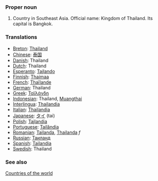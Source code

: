 ===Proper noun===
# Country in Southeast Asia. Official name: Kingdom of Thailand. Its capital is Bangkok.
===Translations===
*[[Breton]]: [[Thailand]]
*[[Chinese]]: [[泰国]]
*[[Danish]]: Thailand
*[[Dutch]]: Thailand
*[[Esperanto]]: [[Tajlando]]
*[[Finnish]]: [[Thaimaa]]
*[[French]]: [[Thaïlande]]
*[[German]]: Thailand
*[[Greek]]: [[Ταϊλάνδη]]
*[[Indonesian]]: Thailand, [[Muangthai]]
*[[Interlingua]]: [[Thailandia]]
*[[Italian]]: [[Thailandia]]
*[[Japanese]]: [[タイ]] (tai)
*[[Polish]]: [[Tajlandia]]
*[[Portuguese]]: [[Tailândia]]
*[[Romanian]]: [[Tailanda]], [[Thailanda]] ''f''
*[[Russian]]: [[Таиланд]]
*[[Spanish]]: [[Tailandia]]
*[[Swedish]]: Thailand

===See also===
[[Countries of the world]]